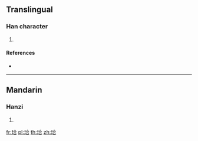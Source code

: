 ==Translingual==

===Han character===
{{Han char|rn=96|rad=玉|as=06|sn=10|four=18161|canj=MGOMR}}

# {{defn|Han|sort=玉06}}

====References====
* {{Han ref|kx=0731.130|dkj=20969|dj=1142.240|hdz=21112.020|uh=73E8|ud=29672|bh=D2BB|bd=53947}}

----

==Mandarin==

===Hanzi===
{{cmn-hanzi|pin=[[xiá]] ([[xia2]])|wg=hsia<sup>2</sup>}}

# {{defn|lang=cmn|sort=玉06}}

[[fr:珨]]
[[pl:珨]]
[[th:珨]]
[[zh:珨]]